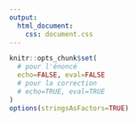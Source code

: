 ```yaml
---
output: 
  html_document: 
    css: document.css
---
```

```r
knitr::opts_chunk$set(
  # pour l'énoncé
  echo=FALSE, eval=FALSE
  # pour la correction
  # echo=TRUE, eval=TRUE
)
options(stringsAsFactors=TRUE)
```

